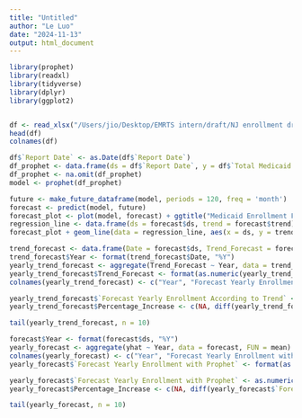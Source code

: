 ```yaml
---
title: "Untitled"
author: "Le Luo"
date: "2024-11-13"
output: html_document
---
```


```r
library(prophet)
library(readxl)
library(tidyverse)
library(dplyr)
library(ggplot2)


df <- read_xlsx("/Users/jio/Desktop/EMRTS intern/draft/NJ enrollment draft.xlsx")
head(df)
colnames(df)
```


```r
df$`Report Date` <- as.Date(df$`Report Date`)
df_prophet <- data.frame(ds = df$`Report Date`, y = df$`Total Medicaid Enrollment`)
df_prophet <- na.omit(df_prophet)
model <- prophet(df_prophet)

future <- make_future_dataframe(model, periods = 120, freq = 'month')
forecast <- predict(model, future)
forecast_plot <- plot(model, forecast) + ggtitle("Medicaid Enrollment Forecast in New Jersey")
regression_line <- data.frame(ds = forecast$ds, trend = forecast$trend)
forecast_plot + geom_line(data = regression_line, aes(x = ds, y = trend))
```
```r
trend_forecast <- data.frame(Date = forecast$ds, Trend_Forecast = forecast$trend)
trend_forecast$Year <- format(trend_forecast$Date, "%Y")
yearly_trend_forecast <- aggregate(Trend_Forecast ~ Year, data = trend_forecast, FUN = mean)
yearly_trend_forecast$Trend_Forecast <- format(as.numeric(yearly_trend_forecast$Trend_Forecast), big.mark = ",")
colnames(yearly_trend_forecast) <- c("Year", "Forecast Yearly Enrollment According to Trend")

yearly_trend_forecast$`Forecast Yearly Enrollment According to Trend` <- as.numeric(gsub(",", "", yearly_trend_forecast$`Forecast Yearly Enrollment According to Trend`))
yearly_trend_forecast$Percentage_Increase <- c(NA, diff(yearly_trend_forecast$`Forecast Yearly Enrollment According to Trend`) / head(yearly_trend_forecast$`Forecast Yearly Enrollment According to Trend`, -1) * 100)

tail(yearly_trend_forecast, n = 10)
```

```r
forecast$Year <- format(forecast$ds, "%Y")
yearly_forecast <- aggregate(yhat ~ Year, data = forecast, FUN = mean)
colnames(yearly_forecast) <- c("Year", "Forecast Yearly Enrollment with Prophet")
yearly_forecast$`Forecast Yearly Enrollment with Prophet` <- format(as.numeric(yearly_forecast$`Forecast Yearly Enrollment with Prophet`), big.mark = ",")

yearly_forecast$`Forecast Yearly Enrollment with Prophet` <- as.numeric(gsub(",", "", yearly_forecast$`Forecast Yearly Enrollment with Prophet`))
yearly_forecast$Percentage_Increase <- c(NA, diff(yearly_forecast$`Forecast Yearly Enrollment with Prophet`) / head(yearly_forecast$`Forecast Yearly Enrollment with Prophet`, -1) * 100)

tail(yearly_forecast, n = 10)
```
